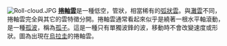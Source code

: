 [[Image:Roll-cloud.JPG|left]]
'''[[弧狀雲|捲軸雲]]'''是一種低空，管狀，相當稀有的[[弧狀雲|弧狀雲]]。與[[弧狀雲|灘雲]]不同，捲軸雲完全與其它的雲特徵分開。捲軸雲通常看起來似乎是繞著一根水平軸滾動，是一種[[孤波|孤波]]，稱為[[孤子|孤子]]。這是一種只有單獨波鋒的波，移動時不會改變速度或形狀。圖為出現在[[烏拉圭|烏拉圭]]的捲軸雲。